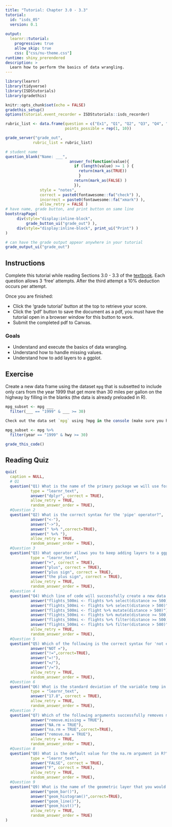 ```yaml
---
title: "Tutorial: Chapter 3.0 - 3.3"
tutorial:
  id: "isds_05"
  version: 0.1
  
output:
  learnr::tutorial:
    progressive: true
    allow_skip: true
    css: ["css/nu-theme.css"]
runtime: shiny_prerendered
description: >
  Learn how to perform the basics of data wrangling.
---
```


```r
library(learnr)
library(tidyverse)
library(ISDStutorials)
library(gradethis)

knitr::opts_chunk$set(echo = FALSE)
gradethis_setup()
options(tutorial.event_recorder = ISDStutorials::isds_recorder)
```


```r
rubric_list <- data.frame(question = c("Ex1", "Q1", "Q2", "Q3", "Q4", "Q5", "Q6", "Q7", "Q8", "Q9"),
                          points_possible = rep(1, 10))

grade_server("grade_out", 
            rubric_list = rubric_list)
```


```r
# student name
question_blank("Name: ___",
                            answer_fn(function(value){
                              if (length(value) >= 1 ) {
                                return(mark_as(TRUE))
                                }
                              return(mark_as(FALSE) )
                              }),
               style = "notes",
               correct = paste0(fontawesome::fa("check") ),
               incorrect = paste0(fontawesome::fa("xmark") ),
               allow_retry = FALSE )
# have name, grade button, and print button on same line
bootstrapPage(
     div(style="display:inline-block",
         grade_button_ui("grade_out") ),
     div(style="display:inline-block", print_ui("Print") )
)

# can have the grade output appear anywhere in your tutorial
grade_output_ui("grade_out")
```

## Instructions

Complete this tutorial while reading Sections 3.0 - 3.3 of the [textbook](https://nustat.github.io/intro-stat-data-sci/03-wrangling.html). Each question allows 3 'free' attempts. After the third attempt a 10% deduction occurs per attempt.

Once you are finished:

-   Click the 'grade tutorial' button at the top to retrieve your score.
-   Click the 'pdf' button to save the document as a pdf, you must have the tutorial open in a browser window for this button to work.
-   Submit the completed pdf to Canvas.


### Goals

-   Understand and execute the basics of data wrangling.
-   Understand how to handle missing values.
-   Understand how to add layers to a ggplot.


## Exercise

Create a new data frame using the dataset `mpg` that is subsetted to include only cars from the year 1999 that get more than 30 miles per gallon on the highway by filling in the blanks (the data is already preloaded in R).

```r
mpg_subset <- mpg ___
  filter(___ == "1999" & ___ >= 30)
```

```r
Check out the data set `mpg` using ?mpg in the console (make sure you have the package ggplot2 loaded). 
```

```r
mpg_subset <- mpg %>%
  filter(year == "1999" & hwy >= 30)
```

```r
grade_this_code()
```


## Reading Quiz

```r
quiz(
  caption = NULL,
  # Q1
  question("Q1) What is the name of the primary package we will use for data wrangling?", 
           type = "learnr_text",
           answer("dplyr", correct = TRUE),
           allow_retry = TRUE,
           random_answer_order = TRUE),
  #Question 2
  question("Q2) What is the correct syntax for the 'pipe' operator?",
           answer("<-"),
           answer("->"),
           answer(" %>% ",correct=TRUE),
           answer(" %<% "),
           allow_retry = TRUE,
           random_answer_order = TRUE),
  #Question 3
  question("Q3) What operator allows you to keep adding layers to a ggplot() object?", 
           type = "learnr_text",
           answer("+", correct = TRUE),
           answer("plus", correct = TRUE),
           answer("plus sign", correct = TRUE),
           answer("the plus sign", correct = TRUE),
           allow_retry = TRUE,
           random_answer_order = TRUE),
  #Question 4
  question("Q4) Which line of code will successfully create a new data frame flights_500mi containing only flights that travel at least 500 miles?",
           answer("flights_500mi <- flights %>% select(distance >= 500)"),
           answer("flights_500mi <- flights %>% select(distance > 500)"),
           answer("flights_500mi <- flight %>% mutate(distance > 500)"),
           answer("flights_500mi <- flights %>% mutate(distance >= 500)"),
           answer("flights_500mi <- flights %>% filter(distance >= 500)",correct=TRUE),
           answer("flights_500mi <- flights %>% filter(distance > 500)"),
           allow_retry = TRUE,
           random_answer_order = TRUE),
  #Question 5
  question("Q5) Which of the following is the correct syntax for 'not equal to'?",
           answer("NOT ="),
           answer("!=",correct=TRUE),
           answer("=!"),
           answer("=/"),
           answer("/="),
           allow_retry = TRUE,
           random_answer_order = TRUE),
  #Question 6
  question("Q6) What is the standard deviation of the variable temp in the weather dataset?", 
           type = "learnr_text",
           answer("17.8", correct = TRUE),
           allow_retry = TRUE,
           random_answer_order = TRUE),
  #Question 7
  question("Q7) Which of the following arguments successfully removes missing values before computing a numerical summary (e.g. a mean, standard deviation, etc)?",
           answer("remove.missing = TRUE"),
           answer("NA.rm = TRUE"),
           answer("na.rm = TRUE",correct=TRUE),
           answer("remove.na = TRUE"),
           allow_retry = TRUE,
           random_answer_order = TRUE),
  #Question 8
  question("Q8) What is the default value for the na.rm argument in R?", 
           type = "learnr_text",
           answer("FALSE", correct = TRUE),
           answer("F", correct = TRUE),
           allow_retry = TRUE,
           random_answer_order = TRUE),
  #Question 9
  question("Q9) What is the name of the geometric layer that you would add to create a histogram when using ggplot2?",
           answer("geom_bar()"),
           answer("geom_histogram()",correct=TRUE),
           answer("geom_line()"),
           answer("geom_hist()"),
           allow_retry = TRUE,
           random_answer_order = TRUE)
)

```
